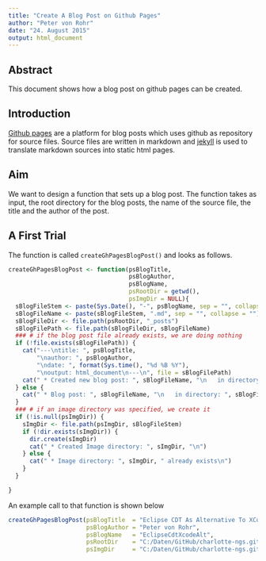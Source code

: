 ```yaml
---
title: "Create A Blog Post on Github Pages"
author: "Peter von Rohr"
date: "24. August 2015"
output: html_document
---
```



## Abstract
This document shows how a blog post on github pages can be created. 


## Introduction
[Github pages](https://pages.github.com/) are a platform for blog posts which uses github as 
repository for source files. Source files are written in markdown and [jekyll](http://jekyllrb.com/) is used to translate markdown sources into static html pages. 


## Aim
We want to design a function that sets up a blog post. The function takes as input, the root directory for the blog posts, the name of the source file, the title and the author of the post.


## A First Trial
The function is called `createGhPagesBlogPost()` and looks as follows. 

```r
createGhPagesBlogPost <- function(psBlogTitle, 
                                  psBlogAuthor, 
                                  psBlogName, 
                                  psRootDir = getwd(),
                                  psImgDir = NULL){
  sBlogFileStem <- paste(Sys.Date(), "-", psBlogName, sep = "", collapse = "")
  sBlogFileName <- paste(sBlogFileStem, ".md", sep = "", collapse = "")
  sBlogFileDir <- file.path(psRootDir, "_posts")
  sBlogFilePath <- file.path(sBlogFileDir, sBlogFileName)
  ### # if the blog post file already exists, we are doing nothing
  if (!file.exists(sBlogFilePath)) {
    cat("---\ntitle: ", psBlogTitle, 
        "\nauthor: ", psBlogAuthor, 
        "\ndate: ", format(Sys.time(), "%d %B %Y"),
        "\noutput: html_document\n---\n", file = sBlogFilePath)
    cat(" * Created new blog post: ", sBlogFileName, "\n   in directory: ", sBlogFileDir, "\n")
  } else {
    cat(" * Blog post: ", sBlogFileName, "\n   in directory: ", sBlogFileDir, " already exists\n")
  }
  ### # if an image directory was specified, we create it
  if (!is.null(psImgDir)) {
    sImgDir <- file.path(psImgDir, sBlogFileStem)
    if (!dir.exists(sImgDir)) {
      dir.create(sImgDir)
      cat(" * Created Image directory: ", sImgDir, "\n")
    } else {
      cat(" * Image directory: ", sImgDir, " already exists\n")
    }    
  }

}
```

An example call to that function is shown below

```r
createGhPagesBlogPost(psBlogTitle  = "Eclipse CDT As Alternative To XCode On The Mac", 
                      psBlogAuthor = "Peter von Rohr", 
                      psBlogName   = "EclipseCdtXcodeAlt", 
                      psRootDir    = "C:/Daten/GitHub/charlotte-ngs.github.io",
                      psImgDir     = "C:/Daten/GitHub/charlotte-ngs.github.io/img")
```
